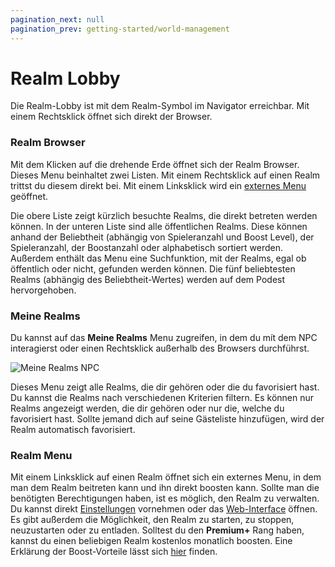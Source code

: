 ```yaml
---
pagination_next: null  
pagination_prev: getting-started/world-management
---
```


# Realm Lobby

Die Realm-Lobby ist mit dem Realm-Symbol im Navigator erreichbar. Mit einem Rechtsklick öffnet sich direkt der Browser.

### Realm Browser

Mit dem Klicken auf die drehende Erde öffnet sich der Realm Browser. Dieses Menu beinhaltet zwei Listen. Mit einem Rechtsklick auf einen Realm trittst du diesem direkt bei. Mit einem Linksklick wird ein [externes Menu](#realm-menu) geöffnet.

Die obere Liste zeigt kürzlich besuchte Realms, die direkt betreten werden können. In der unteren Liste sind alle öffentlichen Realms. Diese können anhand der Beliebtheit (abhängig von Spieleranzahl und Boost Level), der Spieleranzahl, der Boostanzahl oder alphabetisch sortiert werden. Außerdem enthält das Menu eine Suchfunktion, mit der Realms, egal ob öffentlich oder nicht, gefunden werden können. Die fünf beliebtesten Realms (abhängig des Beliebtheit-Wertes) werden auf dem Podest hervorgehoben.

### Meine Realms

Du kannst auf das **Meine Realms** Menu zugreifen, in dem du mít dem NPC interagierst oder einen Rechtsklick außerhalb des Browsers durchführst.

![Meine Realms NPC](../../../../../static/img/de/getting-started/npc.webp)

Dieses Menu zeigt alle Realms, die dir gehören oder die du favorisiert hast. Du kannst die Realms nach verschiedenen Kriterien filtern. Es können nur Realms angezeigt werden, die dir gehören oder nur die, welche du favorisiert hast. Sollte jemand dich auf seine Gästeliste hinzufügen, wird der Realm automatisch favorisiert.

### Realm Menu

Mit einem Linksklick auf einen Realm öffnet sich ein externes Menu, in dem man dem Realm beitreten kann und ihn direkt boosten kann. Sollte man die benötigten Berechtigungen haben, ist es möglich, den Realm zu verwalten. Du kannst direkt [Einstellungen](./settings) vornehmen oder das [Web-Interface](../web-interface) öffnen. Es gibt außerdem die Möglichkeit, den Realm zu starten, zu stoppen, neuzustarten oder zu entladen.
Solltest du den **Premium+** Rang haben, kannst du einen beliebigen Realm kostenlos monatlich boosten. Eine Erklärung der Boost-Vorteile lässt sich [hier](./boosts) finden.

